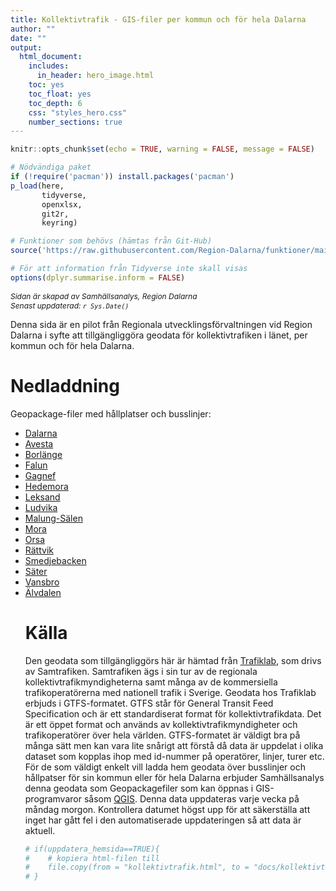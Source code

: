 ```yaml
---
title: Kollektivtrafik - GIS-filer per kommun och för hela Dalarna
author: ""
date: ""
output: 
  html_document:
    includes:
      in_header: hero_image.html
    toc: yes
    toc_float: yes
    toc_depth: 6
    css: "styles_hero.css"
    number_sections: true
---
```


```r
knitr::opts_chunk$set(echo = TRUE, warning = FALSE, message = FALSE)

# Nödvändiga paket
if (!require('pacman')) install.packages('pacman')
p_load(here,
       tidyverse,
       openxlsx,
       git2r,
       keyring)

# Funktioner som behövs (hämtas från Git-Hub)
source('https://raw.githubusercontent.com/Region-Dalarna/funktioner/main/func_API.R')

# För att information från Tidyverse inte skall visas
options(dplyr.summarise.inform = FALSE)


```

<p style = "font-size:12px">
<i>Sidan är skapad av Samhällsanalys, Region Dalarna<br>
Senast uppdaterad: `r Sys.Date()`</i>
</p>

Denna sida är en pilot från Regionala utvecklingsförvaltningen vid Region Dalarna i syfte att tillgängliggöra geodata för kollektivtrafiken i länet, per kommun och för hela Dalarna. 
<br>

# Nedladdning

Geopackage-filer med hållplatser och busslinjer:

<ul>

<li> [Dalarna](https://github.com/Region-Dalarna/kollektivtrafik_gisfiler/raw/refs/heads/main/gis-filer/Kollektivtrafik_Dalarna.gpkg) </li>

<li> [Avesta](https://github.com/Region-Dalarna/kollektivtrafik_gisfiler/raw/refs/heads/main/gis-filer/Kollektivtrafik_Avesta.gpkg) </li>
    
<li> [Borlänge](https://github.com/Region-Dalarna/kollektivtrafik_gisfiler/raw/refs/heads/main/gis-filer/Kollektivtrafik_Borlange.gpkg) </li>

<li> [Falun](https://github.com/Region-Dalarna/kollektivtrafik_gisfiler/raw/refs/heads/main/gis-filer/Kollektivtrafik_Falun.gpkg) </li>

<li> [Gagnef](https://github.com/Region-Dalarna/kollektivtrafik_gisfiler/raw/refs/heads/main/gis-filer/Kollektivtrafik_Gagnef.gpkg) </li>

<li> [Hedemora](https://github.com/Region-Dalarna/kollektivtrafik_gisfiler/raw/refs/heads/main/gis-filer/Kollektivtrafik_Hedemora.gpkg) </li>

<li> [Leksand](https://github.com/Region-Dalarna/kollektivtrafik_gisfiler/raw/refs/heads/main/gis-filer/Kollektivtrafik_Leksand.gpkg) </li>

<li> [Ludvika](https://github.com/Region-Dalarna/kollektivtrafik_gisfiler/raw/refs/heads/main/gis-filer/Kollektivtrafik_Ludvika.gpkg) </li>

<li> [Malung-Sälen](https://github.com/Region-Dalarna/kollektivtrafik_gisfiler/raw/refs/heads/main/gis-filer/Kollektivtrafik_Malung-Salen.gpkg) </li>

<li> [Mora](https://github.com/Region-Dalarna/kollektivtrafik_gisfiler/raw/refs/heads/main/gis-filer/Kollektivtrafik_Mora.gpkg) </li>

<li> [Orsa](https://github.com/Region-Dalarna/kollektivtrafik_gisfiler/raw/refs/heads/main/gis-filer/Kollektivtrafik_Orsa.gpkg) </li>

<li> [Rättvik](https://github.com/Region-Dalarna/kollektivtrafik_gisfiler/raw/refs/heads/main/gis-filer/Kollektivtrafik_Rattvik.gpkg) </li>

<li> [Smedjebacken](https://github.com/Region-Dalarna/kollektivtrafik_gisfiler/raw/refs/heads/main/gis-filer/Kollektivtrafik_Smedjebacken.gpkg) </li>

<li> [Säter](https://github.com/Region-Dalarna/kollektivtrafik_gisfiler/raw/refs/heads/main/gis-filer/Kollektivtrafik_Sater.gpkg) </li>

<li> [Vansbro](https://github.com/Region-Dalarna/kollektivtrafik_gisfiler/raw/refs/heads/main/gis-filer/Kollektivtrafik_Vansbro.gpkg) </li>

<li> [Älvdalen](https://github.com/Region-Dalarna/kollektivtrafik_gisfiler/raw/refs/heads/main/gis-filer/Kollektivtrafik_Alvdalen.gpkg) </li>

# Källa

Den geodata som tillgängliggörs här är hämtad från [Trafiklab](https://www.trafiklab.se/sv/), som drivs av Samtrafiken. Samtrafiken ägs i sin tur av de regionala kollektivtrafikmyndigheterna samt många av de kommersiella trafikoperatörerna med nationell trafik i Sverige. Geodata hos Trafiklab erbjuds i GTFS-formatet. GTFS står för General Transit Feed Specification och är ett standardiserat format för kollektivtrafikdata. Det är ett öppet format och används av kollektivtrafikmyndigheter och trafikoperatörer över hela världen. GTFS-formatet är väldigt bra på många sätt men kan vara lite snårigt att förstå då data är uppdelat i olika dataset som kopplas ihop med id-nummer på operatörer, linjer, turer etc. För de som väldigt enkelt vill ladda hem geodata över busslinjer och hållpatser för sin kommun eller för hela Dalarna erbjuder Samhällsanalys denna geodata som Geopackagefiler som kan öppnas i GIS-programvaror såsom [QGIS](www.qgis.org). Denna data uppdateras varje vecka på måndag morgon. Kontrollera datumet högst upp för att säkerställa att inget har gått fel i den automatiserade uppdateringen så att data är aktuell.

```r

# if(uppdatera_hemsida==TRUE){
#    # kopiera html-filen till
#    file.copy(from = "kollektivtrafik.html", to = "docs/kollektivtrafik.html", overwrite = TRUE)
# }

```
